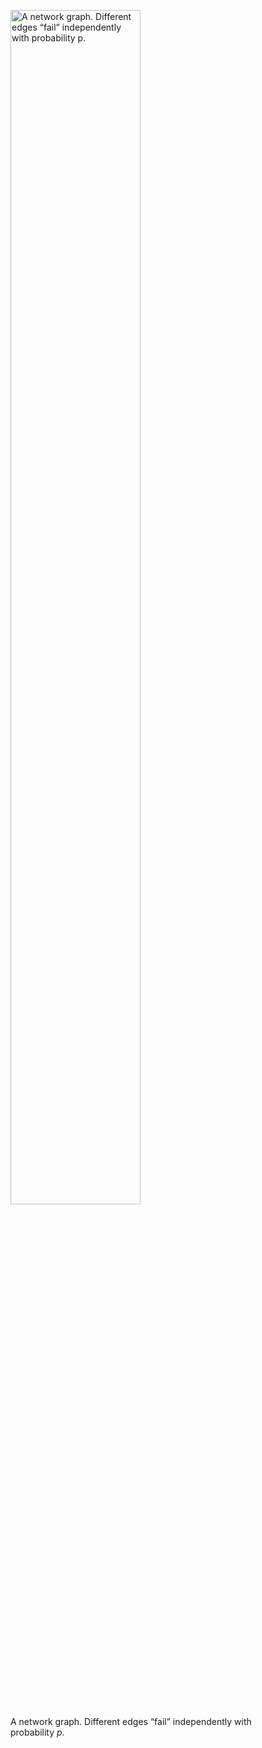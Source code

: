 ![A network graph. Different edges "fail" independently with probability $p$.](../images/networkfig.png){ width=70% }
